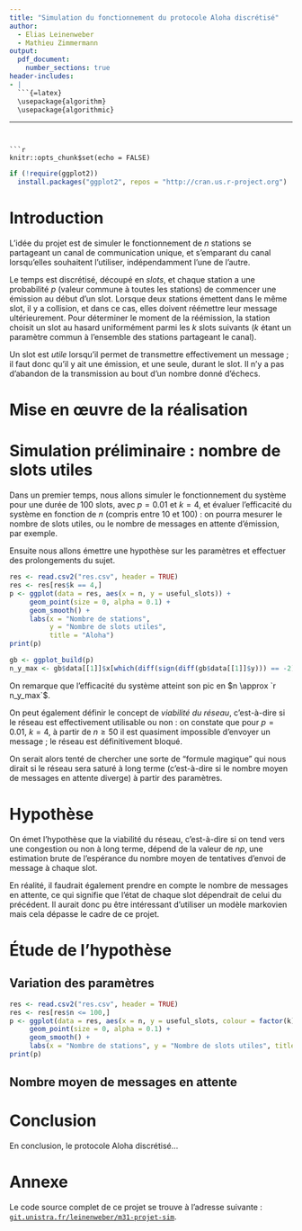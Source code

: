 ```yaml
---
title: "Simulation du fonctionnement du protocole Aloha discrétisé"
author:
  - Elias Leinenweber
  - Mathieu Zimmermann
output:
  pdf_document:
    number_sections: true
header-includes:
- |
  ```{=latex}
  \usepackage{algorithm}
  \usepackage{algorithmic}
  ```
---
```


```r
knitr::opts_chunk$set(echo = FALSE)
```

```r
if (!require(ggplot2))
  install.packages("ggplot2", repos = "http://cran.us.r-project.org")
```

# Introduction

L'idée du projet est de simuler le fonctionnement de $n$ stations se partageant
un canal de communication unique, et s'emparant du canal lorsqu'elles souhaitent
l'utiliser, indépendamment l'une de l'autre.

Le temps est discrétisé, découpé en *slots*, et chaque station a une probabilité
$p$ (valeur commune à toutes les stations) de commencer une émission au début
d'un slot. Lorsque deux stations émettent dans le même slot, il y a collision,
et dans ce cas, elles doivent réémettre leur message ultérieurement. Pour
déterminer le moment de la réémission, la station choisit un slot au hasard
uniformément parmi les $k$ slots suivants ($k$ étant un paramètre commun à
l'ensemble des stations partageant le canal).

Un slot est *utile* lorsqu'il permet de transmettre effectivement un message ;
il faut donc qu'il y ait une émission, et une seule, durant le slot. Il n'y a
pas d'abandon de la transmission au bout d'un nombre donné d'échecs.

# Mise en œuvre de la réalisation

<!-- TODO Remplacer pseudocode bidon par celui d'Aloha discrétisé -->
\begin{algorithm}
  \caption{Aloha discrétisé}
  \begin{algorithmic}
    \REQUIRE $n \geq 0 \vee x \neq 0$
    \ENSURE $y = x^n$
    \STATE $y \Leftarrow 1$
    \IF{$n < 0$}
        \STATE $X \Leftarrow 1 / x$
        \STATE $N \Leftarrow -n$
    \ELSE
        \STATE $X \Leftarrow x$
        \STATE $N \Leftarrow n$
    \ENDIF
    \WHILE{$N \neq 0$}
        \IF{$N$ is even}
            \STATE $X \Leftarrow X \times X$
            \STATE $N \Leftarrow N / 2$
        \ELSE[$N$ is odd]
            \STATE $y \Leftarrow y \times X$
            \STATE $N \Leftarrow N - 1$
        \ENDIF
    \ENDWHILE
  \end{algorithmic}
\end{algorithm}

# Simulation préliminaire : nombre de slots utiles

Dans un premier temps, nous allons simuler le fonctionnement du système pour une
durée de $100$ slots, avec $p = 0.01$ et $k = 4$, et évaluer l'efficacité du
système en fonction de $n$ (compris entre $10$ et $100$) : on pourra mesurer le
nombre de slots utiles, ou le nombre de messages en attente d'émission, par
exemple.

Ensuite nous allons émettre une hypothèse sur les paramètres et effectuer des
prolongements du sujet.

```r
res <- read.csv2("res.csv", header = TRUE)
res <- res[res$k == 4,]
p <- ggplot(data = res, aes(x = n, y = useful_slots)) +
     geom_point(size = 0, alpha = 0.1) +
     geom_smooth() +
     labs(x = "Nombre de stations",
          y = "Nombre de slots utiles",
          title = "Aloha")
print(p)

gb <- ggplot_build(p)
n_y_max <- gb$data[[1]]$x[which(diff(sign(diff(gb$data[[1]]$y))) == -2) + 1]
```

On remarque que l'efficacité du système atteint son pic en
$n \approx `r n_y_max`$.

On peut également définir le concept de *viabilité du réseau*, c'est-à-dire si
le réseau est effectivement utilisable ou non : on constate que pour $p = 0.01$,
$k = 4$, à partir de $n \geq 50$ il est quasiment impossible d'envoyer un
message ; le réseau est définitivement bloqué.

On serait alors tenté de chercher une sorte de "formule magique" qui nous dirait
si le réseau sera saturé à long terme (c'est-à-dire si le nombre moyen de
messages en attente diverge) à partir des paramètres.

# Hypothèse

On émet l'hypothèse que la viabilité du réseau, c'est-à-dire si on tend vers une
congestion ou non à long terme, dépend de la valeur de $np$, une estimation
brute de l'espérance du nombre moyen de tentatives d'envoi de message à chaque
slot.

En réalité, il faudrait également prendre en compte le nombre de messages en
attente, ce qui signifie que l'état de chaque slot dépendrait de celui du
précédent. Il aurait donc pu être intéressant d'utiliser un modèle markovien
mais cela dépasse le cadre de ce projet.

# Étude de l'hypothèse

## Variation des paramètres

```r
res <- read.csv2("res.csv", header = TRUE)
res <- res[res$n <= 100,]
p <- ggplot(data = res, aes(x = n, y = useful_slots, colour = factor(k))) +
     geom_point(size = 0, alpha = 0.1) +
     geom_smooth() +
     labs(x = "Nombre de stations", y = "Nombre de slots utiles", title = "Aloha")
print(p)
```

## Nombre moyen de messages en attente

<!-- TODO
x : nb de slots passés
y : moyenne des messages en attente
couleur : différentes valeurs de p*n
d'abord fixer n pour un tableau puis fixer p
-->

# Conclusion

<!-- TODO but : trouver un seuil pour n*p -->
En conclusion, le protocole Aloha discrétisé...

# Annexe

Le code source complet de ce projet se trouve à l'adresse suivante :
[`git.unistra.fr/leinenweber/m31-projet-sim`](https://git.unistra.fr/leinenweber/m31-projet-sim).
